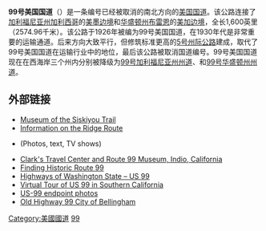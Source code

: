 {{Infobox road|type=US|route=99|map=[[File:U.S._Route_99.png|300px]]
|alternate_name='''99号美国国道'''<br>'''U.S. Route 99'''|length_mi=1600|length_ref=|established=1926|decommissioned=1972|direction_a=南|terminus_a={{Jct|state=BCN|FH|5}}（[[加利西哥|加利西哥]][[美墨邊界|美墨邊界]]）|junction={{plainlist|
*{{Jct|state=CA|US|80}}（[[埃尔森特罗_(加利福尼亚州)|埃尔森特罗]]）
*{{Jct|state=CA|US|60|US|70}}（[[洛杉矶|洛杉矶]]）
*{{Jct|state=CA|US|66|US|101}}（[[洛杉矶|洛杉矶]]）
*{{Jct|state=CA|US|6}}（[[洛杉矶|洛杉矶]]）
*{{Jct|state=CA|US|50}}（自[[沙加緬度_(加利福尼亞州)|沙加緬度]]至{{tsl|en|French Camp, California|弗伦奇坎普 (加利福尼亚州)|弗伦奇坎普}}）
*{{Jct|state=CA|US|40}}（自[[戴維斯_(加利福尼亞州)|戴維斯]]至[[羅斯維爾_(加利福尼亞州)|羅斯維爾]]）
*{{jct|state=OR|US 1961|20}}（[[科瓦利斯_(俄勒岡州)|科瓦利斯]]/[[奥尔巴尼_(俄勒冈州)|奥尔巴尼]]）
*{{jct|state=OR|US 1961|30}}（[[波特蘭_(俄勒岡州)|波特蘭]]）
*{{Jct|state=WA|US 1961|101|US 1961|410}}（[[奧林匹亞_(華盛頓州)|奧林匹亞]]）
*{{Jct|state=WA|US 1961|10}}（[[西雅圖|西雅圖]]）}}|direction_b=北|terminus_b={{Jct|state=BC|BC|99}}（[[布雷恩_(華盛頓州)|布雷恩]][[美加邊界|美加邊界]]）|states=[[加利福尼亚州|加利福尼亚州]]、[[俄勒冈州|俄勒冈州]]、[[华盛顿州|华盛顿州]]}}
'''99号美国国道'''（{{lang-en|U.S. Route 99}}）是一条编号已经被取消的南北方向的[[美国国道|美国国道]]。该公路连接了[[加利福尼亚州|加利福尼亚州]][[加利西哥|加利西哥]]的[[美墨边境|美墨边境]]和[[华盛顿州|华盛顿州]][[布雷恩_(華盛頓州)|布雷恩]]的[[美加边境|美加边境]]，全长1,600英里（2574.96千米）。该公路于1926年被编为99号美国国道，在1930年代是非常重要的运输通道。后来方向大致平行，但修筑标准更高的[[5号州际公路|5号州际公路]]建成，取代了99号美国国道在运输行业中的地位，最后该公路被取消国道编号。99号美国国道现在在西海岸三个州内分别被降级为[[99号加利福尼亚州州道|99号加利福尼亚州州道]]、{{link-en|99号俄勒冈州州道|Oregon Route 99}}和[[99号华盛顿州州道|99号华盛顿州州道]]。

== 外部链接 ==
{{Commons category|U.S. Route 99}}
*[https://web.archive.org/web/20120415171721/http://www.museumsiskiyoutrail.org/ Museum of the Siskiyou Trail]
*[http://www.ridgeroute.com/ Information on the Ridge Route]{{Wayback|url=http://www.ridgeroute.com/ |date=20150306195945 }}
*{{cite web|author=|url=http://www.scvhistory.com/scvhistory/ridge.htm|title=History of Hwy 99 in North Los Angeles County|publisher=Santa Clarita Valley Historical Society|accessdate=2015-02-07|archive-date=2014-12-24|archive-url=https://web.archive.org/web/20141224080436/http://www.scvhistory.com/scvhistory/ridge.htm|dead-url=no}} (Photos, text, TV shows)
*[http://www.clarkstravelcenter.com/ Clark's Travel Center and Route 99 Museum, Indio, California]{{Wayback|url=http://www.clarkstravelcenter.com/ |date=20150208001202 }}
*[http://www.gbcnet.com/ushighways/US99/index.html Finding Historic Route 99]{{Wayback|url=http://www.gbcnet.com/ushighways/US99/index.html |date=20150208001110 }}
*[http://www.angelfire.com/wa2/hwysofwastate/us099trunk.html Highways of Washington State – US 99]{{Wayback|url=http://www.angelfire.com/wa2/hwysofwastate/us099trunk.html |date=20150208001157 }}
*[http://www.socalregion.com/highways/us_99/ Virtual Tour of US 99 in Southern California]{{Wayback|url=http://www.socalregion.com/highways/us_99/ |date=20141226071250 }}
*[https://web.archive.org/web/20140808044737/http://usends.com/90-99/099/099.html US-99 endpoint photos]
*[https://web.archive.org/web/20120409045503/http://www.cob.org/services/neighborhoods/historic/hwy_99/index.html Old Highway 99 City of Bellingham]

{{美国国道}}
[[Category:美國國道|Category:美國國道]]
[[Category:已廢除美國國道|99]]